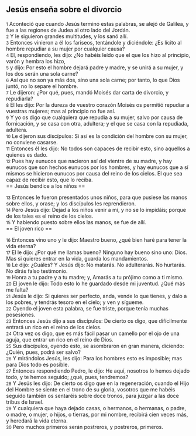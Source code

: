 == Jesús enseña sobre el divorcio ==

{{anchor|1}} <small>1</small> Aconteció que cuando Jesús terminó estas palabras, se alejó de Galilea, y fue a las regiones de Judea al otro lado del Jordán.<br>
{{anchor|2}} <small>2</small> Y le siguieron grandes multitudes, y los sanó allí.<br>
{{anchor|3}} <small>3</small> Entonces vinieron a él los fariseos, tentándole y diciéndole: ¿Es lícito al hombre repudiar a su mujer por cualquier causa?<br>
{{anchor|4}} <small>4</small> El, respondiendo, les dijo: ¿No habéis leído que el que los hizo al principio, varón y hembra los hizo,<br>
{{anchor|5}} <small>5</small> y dijo: Por esto el hombre dejará padre y madre, y se unirá a su mujer, y los dos serán una sola carne?<br>
{{anchor|6}} <small>6</small> Así que no son ya más dos, sino una sola carne; por tanto, lo que Dios juntó, no lo separe el hombre.<br>
{{anchor|7}} <small>7</small> Le dijeron: ¿Por qué, pues, mandó Moisés dar carta de divorcio, y repudiarla?<br>
{{anchor|8}} <small>8</small> El les dijo: Por la dureza de vuestro corazón Moisés os permitió repudiar a vuestras mujeres; mas al principio no fue así.<br>
{{anchor|9}} <small>9</small> Y yo os digo que cualquiera que repudia a su mujer, salvo por causa de fornicación, y se casa con otra, adultera; y el que se casa con la repudiada, adultera.<br>
{{anchor|10}} <small>10</small> Le dijeron sus discípulos: Si así es la condición del hombre con su mujer, no conviene casarse.<br>
{{anchor|11}} <small>11</small> Entonces él les dijo: No todos son capaces de recibir esto, sino aquellos a quienes es dado.<br>
{{anchor|12}} <small>12</small> Pues hay eunucos que nacieron así del vientre de su madre, y hay eunucos que son hechos eunucos por los hombres, y hay eunucos que a sí mismos se hicieron eunucos por causa del reino de los cielos. El que sea capaz de recibir esto, que lo reciba.<br>
== Jesús bendice a los niños ==

{{anchor|13}} <small>13</small> Entonces le fueron presentados unos niños, para que pusiese las manos sobre ellos, y orase; y los discípulos les reprendieron.<br>
{{anchor|14}} <small>14</small> Pero Jesús dijo: Dejad a los niños venir a mí, y no se lo impidáis; porque de los tales es el reino de los cielos.<br>
{{anchor|15}} <small>15</small> Y habiendo puesto sobre ellos las manos, se fue de allí.<br>
== El joven rico ==

{{anchor|16}} <small>16</small> Entonces vino uno y le dijo: Maestro bueno, ¿qué bien haré para tener la vida eterna?<br>
{{anchor|17}} <small>17</small> El le dijo: ¿Por qué me llamas bueno? Ninguno hay bueno sino uno: Dios. Mas si quieres entrar en la vida, guarda los mandamientos.<br>
{{anchor|18}} <small>18</small> Le dijo: ¿Cuáles? Y Jesús dijo: No matarás. No adulterarás. No hurtarás. No dirás falso testimonio.<br>
{{anchor|19}} <small>19</small> Honra a tu padre y a tu madre; y, Amarás a tu prójimo como a ti mismo.<br>
{{anchor|20}} <small>20</small> El joven le dijo: Todo esto lo he guardado desde mi juventud. ¿Qué más me falta?<br>
{{anchor|21}} <small>21</small> Jesús le dijo: Si quieres ser perfecto, anda, vende lo que tienes, y dalo a los pobres, y tendrás tesoro en el cielo; y ven y sígueme.<br>
{{anchor|22}} <small>22</small> Oyendo el joven esta palabra, se fue triste, porque tenía muchas posesiones.<br>
{{anchor|23}} <small>23</small> Entonces Jesús dijo a sus discípulos: De cierto os digo, que difícilmente entrará un rico en el reino de los cielos.<br>
{{anchor|24}} <small>24</small> Otra vez os digo, que es más fácil pasar un camello por el ojo de una aguja, que entrar un rico en el reino de Dios.<br>
{{anchor|25}} <small>25</small> Sus discípulos, oyendo esto, se asombraron en gran manera, diciendo: ¿Quién, pues, podrá ser salvo?<br>
{{anchor|26}} <small>26</small> Y mirándolos Jesús, les dijo: Para los hombres esto es imposible; mas para Dios todo es posible.<br>
{{anchor|27}} <small>27</small> Entonces respondiendo Pedro, le dijo: He aquí, nosotros lo hemos dejado todo, y te hemos seguido; ¿qué, pues, tendremos?<br>
{{anchor|28}} <small>28</small> Y Jesús les dijo: De cierto os digo que en la regeneración, cuando el Hijo del Hombre se siente en el trono de su gloria, vosotros que me habéis seguido también os sentaréis sobre doce tronos, para juzgar a las doce tribus de Israel.<br>
{{anchor|29}} <small>29</small> Y cualquiera que haya dejado casas, o hermanos, o hermanas, o padre, o madre, o mujer, o hijos, o tierras, por mi nombre, recibirá cien veces más, y heredará la vida eterna.<br>
{{anchor|30}} <small>30</small> Pero muchos primeros serán postreros, y postreros, primeros.<br>
